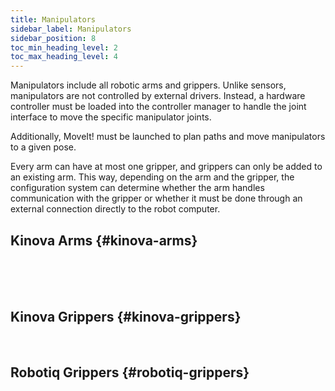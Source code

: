 ```yaml
---
title: Manipulators
sidebar_label: Manipulators
sidebar_position: 8
toc_min_heading_level: 2
toc_max_heading_level: 4
---
```



Manipulators include all robotic arms and grippers. Unlike sensors, manipulators are not controlled by external drivers. Instead, a hardware controller must be loaded into the controller manager to handle the joint interface to move the specific manipulator joints.

Additionally, MoveIt! must be launched to plan paths and move manipulators to a given pose.

Every arm can have at most one gripper, and grippers can only be added to an existing arm. This way, depending on the arm and the gripper, the configuration system can determine whether the arm handles communication with the gripper or whether it must be done through an external connection directly to the robot computer.

## Kinova Arms {#kinova-arms}
<KinovaGen3Lite/>
<br/>

<KinovaGen36Dof/>
<br/>

<KinovaGen37Dof/>
<br/>

## Kinova Grippers {#kinova-grippers}
<Kinova2FLite/>
<br/>

## Robotiq Grippers {#robotiq-grippers}
<Robotiq2F85/>
<br/>

<Robotiq2F140/>
<br/>
